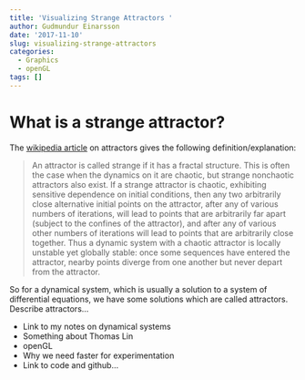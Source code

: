 ```yaml
---
title: 'Visualizing Strange Attractors '
author: Gudmundur Einarsson
date: '2017-11-10'
slug: visualizing-strange-attractors
categories:
  - Graphics
  - openGL
tags: []
---
```


# What is a strange attractor?

The [wikipedia article](https://en.wikipedia.org/wiki/Attractor#Strange_attractor) on attractors gives the following definition/explanation:

> An attractor is called strange if it has a fractal structure. This is often the case when the dynamics on it are chaotic, but strange nonchaotic attractors also exist. If a strange attractor is chaotic, exhibiting sensitive dependence on initial conditions, then any two arbitrarily close alternative initial points on the attractor, after any of various numbers of iterations, will lead to points that are arbitrarily far apart (subject to the confines of the attractor), and after any of various other numbers of iterations will lead to points that are arbitrarily close together. Thus a dynamic system with a chaotic attractor is locally unstable yet globally stable: once some sequences have entered the attractor, nearby points diverge from one another but never depart from the attractor.

So for a dynamical system, which is usually a solution to a system of differential equations, we have some solutions which are called attractors. Describe attractors...

- Link to my notes on dynamical systems
- Something about Thomas Lin
- openGL
- Why we need faster for experimentation
- Link to code and github...